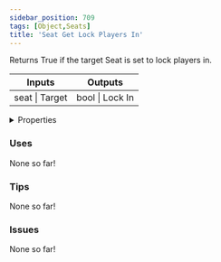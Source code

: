 ```yaml
---
sidebar_position: 709
tags: [Object,Seats]
title: 'Seat Get Lock Players In'
---
```


Returns True if the target Seat is set to lock players in.



<IChip uuid="e46a3c37-7d53-4d4c-9484-48b0ac0694c4"/>

<table><thead><tr><th>Inputs</th><th>Outputs</th></tr></thead><tbody><tr><td>seat | Target</td><td>bool | Lock In</td></tr></tbody></table>

<details>
  <summary>Properties</summary>
  <div>
    <div>
    <table>
      <tbody>
        <tr>
          <td>Is beta required?</td>
          <td>No</td>
        </tr>
        <tr>
          <td>Is chip a trolling risk?</td>
          <td>No</td>
        </tr>
        <tr>
          <td>Is chip a role assignment risk?</td>
          <td>No</td>
        </tr>
        <tr>
          <td>Chip UUID</td>
          <td>e46a3c37-7d53-4d4c-9484-48b0ac0694c4</td>
        </tr>
        <tr>
          <td>Room availability</td>
          <td>Available everywhere</td>
        </tr>
      </tbody>
    </table>
    </div>
  </div>
</details>

### Uses

None so far!

### Tips

None so far!

### Issues

None so far!